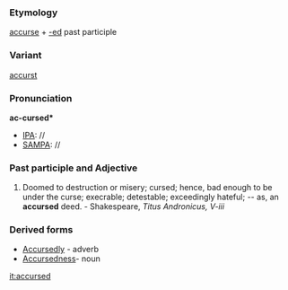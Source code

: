===Etymology===
[[accurse]] + [[-ed]] past participle
===Variant===
[[accurst]]
===Pronunciation===
'''ac-cursed*'''
*[[IPA]]: //
*[[SAMPA]]: //
===Past participle and Adjective===
#Doomed to destruction or misery; cursed; hence, bad enough to be under the curse; execrable; detestable; exceedingly hateful; -- as, an '''accursed''' deed. - Shakespeare, ''Titus Andronicus, V-iii''
===Derived forms===
*[[Accursedly]] - adverb
*[[Accursedness]]- noun

[[it:accursed]]